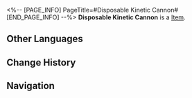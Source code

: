 <%-- [PAGE_INFO]
PageTitle=#Disposable Kinetic Cannon#
[END_PAGE_INFO] --%>
{{Item Infobox
|title       = Disposable Kinetic Cannon
|id          = 403003
|image       = Item Disposable Kinetic Cannon.png
|type        = 
|invCategory = Consumables
|rarity      = 4
|effect      = Upon use, increases ATK of all allies by 355 and CRIT DMG by 20% for the next battle.
|description = In a graveyard full of scraped machines, Rubert I the future emperor awoke. It had nothing more than a damaged logic unit, an old engine, a RAM with 90 GB left, and a robotic arm that had 1 movable finger. A loud blast was heard 30 system hours later &mdash; Rubert had busted open the iron gate at the top of the graveyard with a disposable kinetic cannon. The shock wave of the explosion damaged its logic unit even more, but Rubert knew that it now held destiny by its throat.
|source1     = [[Omni-Synthesizer]]
}}
{{Description|1=''"All machines were born equal, be those made for creation or destruction."''}}
'''Disposable Kinetic Cannon''' is a [[Item]].

==Other Languages==
{{Other Languages
|en   = Disposable Kinetic Cannon
|zhs  = 一次性动力炮
|zht  = 一次性動力炮
|ja   = 使い捨て動力キャノン
|ko   = 일회용 동력 캐논포
|es   = Cañón cinético desechable
|fr   = Canon cinétique jetable
|ru   = Одноразовая кинетическая пушка
|th   = Disposable Kinetic Cannon
|vi   = Bom Động Lực
|de   = Kinetische Einwegkanone
|id   = Disposable Kinetic Cannon
|pt   = Canhão Cinético Descartável
}}

==Change History==
{{Change History|2.0}}

==Navigation==
{{Consumable Navbox}}